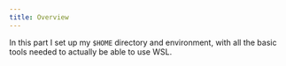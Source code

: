 ---
title: Overview
---

In this part I set up my `$HOME` directory and environment, with all the basic tools
needed to actually be able to use WSL.
